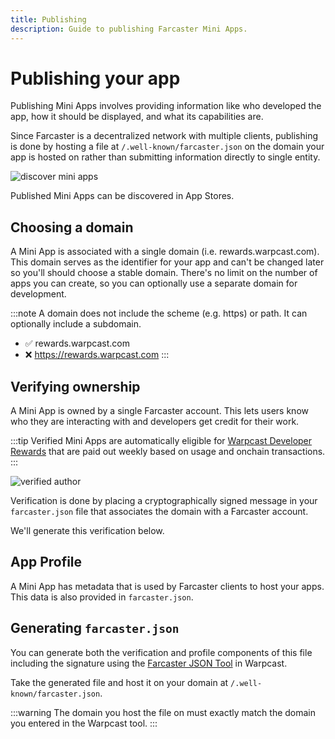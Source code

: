 ```yaml
---
title: Publishing
description: Guide to publishing Farcaster Mini Apps.
---
```



# Publishing your app

Publishing Mini Apps involves providing information like who developed the app,
how it should be displayed, and what its capabilities are.

Since Farcaster is a decentralized network with multiple clients, publishing is
done by hosting a file at `/.well-known/farcaster.json` on the domain your app
is hosted on rather than submitting information directly to single entity.

![discover mini apps](/explore-preview.png)

<Caption>
  Published Mini Apps can be discovered in App Stores.
</Caption>


## Choosing a domain

A Mini App is associated with a single domain (i.e. rewards.warpcast.com). This
domain serves as the identifier for your app and can't be changed later so
you'll should choose a stable domain. There's no limit on the number of apps
you can create, so you can optionally use a separate domain for development.

:::note
A domain does not include the scheme (e.g. https) or path. It can optionally
include a subdomain.
- ✅ rewards.warpcast.com
- ❌ https://rewards.warpcast.com
:::


## Verifying ownership

A Mini App is owned by a single Farcaster account. This lets users know who
they are interacting with and developers get credit for their work.

:::tip
Verified Mini Apps are automatically eligible for [Warpcast Developer
Rewards](https://warpcast.com/~/mini-apps/rewards) that are paid out weekly
based on usage and onchain transactions.
:::

![verified author ](/verified_author.png)

Verification is done by placing a cryptographically signed message in your
`farcaster.json` file that associates the domain with a Farcaster account. 

We'll generate this verification below.

## App Profile 

A Mini App has metadata that is used by Farcaster clients to host your apps.
This data is also provided in `farcaster.json`.


## Generating `farcaster.json`

You can generate both the verification and profile components of this file
including the signature using the [Farcaster JSON
Tool](https://warpcast.com/~/developers/new) in Warpcast. 

Take the generated file and host it on your domain at
`/.well-known/farcaster.json`.

:::warning
The domain you host the file on must exactly match the domain you entered in
the Warpcast tool.
:::
